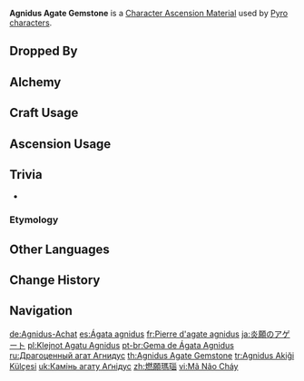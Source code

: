 {{Item Infobox
|title        = Ag&shy;ni&shy;dus A&shy;gate Gem&shy;stone
|id           = 104114
|image        = Item Agnidus Agate Gemstone.png
|type         = Character Ascension Materials
|invCategory  = Character Development Items
|group        = Agnidus Agate
|group2       = Ascension Gems
|quality      = 5
|description  = Character Ascension material.<br>"A pilgrimage for a wish; a battle to earn a name...<br>Burnt to cinders for a dream.<br>If the intention yet remains, achieved {{Obf|--}}'s truth he has."
|source1      = Dropped by [[Normal Bosses]] and [[Weekly Bosses]] (Lv. 75+)
|source2      = [[Alchemy]] (AR 45+)
}}
'''Agnidus Agate Gemstone''' is a [[Character Ascension Material]] used by [[Pyro]] [[characters]].

==Dropped By==
{{Dropped By|level=75}}

==Alchemy==
{{Recipe
|type = Crafting
|Agnidus Agate Chunk = 3
|Mora = 2,700
|sort = Agnidus Agate Chunk;Mora
}}
{{Recipe
|type = Converting
|Varunada Lazurite Gemstone = 1
|Dust of Azoth = 27
|sort = Varunada Lazurite Gemstone;Dust of Azoth
}}
{{Recipe
|type = Converting
|Nagadus Emerald Gemstone = 1
|Dust of Azoth = 27
|sort = Nagadus Emerald Gemstone;Dust of Azoth
}}
{{Recipe
|type = Converting
|Vajrada Amethyst Gemstone = 1
|Dust of Azoth = 27
|sort = Vajrada Amethyst Gemstone;Dust of Azoth
}}
{{Recipe
|type = Converting
|Vayuda Turquoise Gemstone = 1
|Dust of Azoth = 27
|sort = Vayuda Turquoise Gemstone;Dust of Azoth
}}
{{Recipe
|type = Converting
|Shivada Jade Gemstone = 1
|Dust of Azoth = 27
|sort = Shivada Jade Gemstone;Dust of Azoth
}}
{{Recipe
|type = Converting
|Prithiva Topaz Gemstone = 1
|Dust of Azoth = 27
|sort = Prithiva Topaz Gemstone;Dust of Azoth
}}

==Craft Usage==
{{Craft Usage}}

==Ascension Usage==
{{Ascension Usage}}

==Trivia==
* {{Transclude|Agnidus Agate|AgnidusQuote|section=1}}

===Etymology===
{{Transclude|Agnidus Agate|Etymology}}

==Other Languages==
{{Other Languages
|en      = Agnidus Agate Gemstone
|zhs     = 燃愿玛瑙
|zhs_rm  = Rán Yuàn Mǎnǎo
|zht     = 燃願瑪瑙
|zht_rm  = Rán Yuàn Mǎnǎo
|zh_tl   = Burning Wish Agate
|ja      = 炎願のアゲート
|ja_rm   = Engan no Ageeto{{Assumed}}
|ja_tl   = Agate of Burning Desire
|ko      = 불타오르는 마노
|ko_rm   = 
|ko_tl   = Burning Agate
|es      = Ágata agnidus
|es_tl   = Agnidus Agate
|fr      = Pierre d'agate agnidus
|fr_tl   = Agnidus Agate Stone
|ru      = Драгоценный агат Агнидус
|ru_tl   = Precious Agnidus Agate
|th      = Agnidus Agate Gemstone
|vi      = {{tt|Mã Não|瑪瑙}} Cháy
|vi_tl   = Burning Agate
|de      = Agnidus-Achat
|de_tl   = Agnidus Agate
|id      = Agnidus Agate Gemstone
|pt      = Gema de Ágata Agnidus
|pt_tl   = 
|tr      = Agnidus Akiği Külçesi
|tr_tl   = Agnidus Agate Nugget
|it      = Gemma d'agata Agnidus
|it_tl   = Agnidus Agate Gem
}}

==Change History==
{{Change History|1.0}}

==Navigation==
{{Development Item Navbox|Character Ascension Materials}}

[[de:Agnidus-Achat]]
[[es:Ágata agnidus]]
[[fr:Pierre d'agate agnidus]]
[[ja:炎願のアゲート]]
[[pl:Klejnot Agatu Agnidus]]
[[pt-br:Gema de Ágata Agnidus]]
[[ru:Драгоценный агат Агнидус]]
[[th:Agnidus Agate Gemstone]]
[[tr:Agnidus Akiği Külçesi]]
[[uk:Камінь агату Аґнідус]]
[[zh:燃願瑪瑙]]
[[vi:Mã Não Cháy]]
